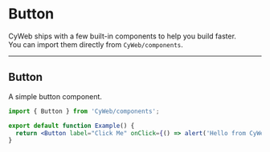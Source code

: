# Button

CyWeb ships with a few built-in components to help you build faster.  
You can import them directly from `CyWeb/components`.

---

## Button

A simple button component.

```jsx copy
import { Button } from 'CyWeb/components';

export default function Example() {
  return <Button label="Click Me" onClick={() => alert('Hello from CyWeb!')} />;
}
```
